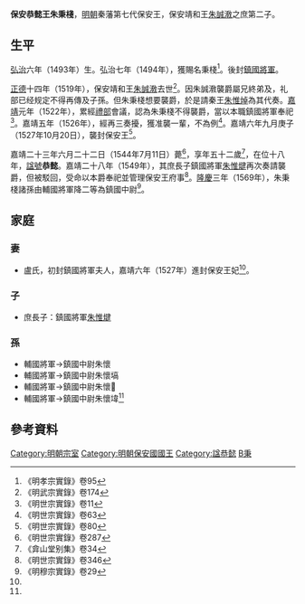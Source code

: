 {{東亞男性歷史人物
| 名稱=保安恭懿王朱秉棧 
| 身份=明朝宗室<br>秦藩保安王
| 姓=朱
| 名=秉棧
| 字=
| 封爵=[[郡王|郡王]]
| 封號=保安
| 封地=[[西安|西安]]
| 乳名=
| 小字=
| 别號=
| 其他名號=
| 出生年=1493年
| 逝世年=1544年
| 諡號=恭懿
| 墳墓=
| 父親=保安靖和王[[朱誠漖|朱誠漖]]
| 母親=
| 元配=
| 繼室=
| 側室=
| 元配之父=
| 元配之母=
| 繼室之父=
| 繼室之母=
| 嫡兄弟=
| 嫡姊妹=
| 庶兄弟=
| 庶姊妹=
| 兄弟=朱秉榗<br>朱秉橪<br>鎮國將軍朱秉椆
| 同胞姊妹=
| 異母兄弟=
| 異母姊妹=
| 嫡子=
| 嫡女=
| 庶子=鎮國將軍[[朱惟煡|朱惟煡]]
| 庶女=
| 注釋=
|}}

'''保安恭懿王朱秉棧'''{{BD|1493年||1544年|7月11日|catIdx=Z朱}}，[[明朝|明朝]]秦藩第七代保安王，保安靖和王[[朱誠漖|朱誠漖]]之庶第二子。

== 生平 ==
[[弘治_(明朝)|弘治]]六年（1493年）生。弘治七年（1494年），獲賜名秉棧<ref>《明孝宗實錄》卷95</ref>。後封[[鎮國將軍|鎮國將軍]]。

[[正德_(明朝)|正德]]十四年（1519年），保安靖和王[[朱誠漖|朱誠漖]]去世<ref>《明武宗實錄》卷174</ref>。因朱誠漖襲爵屬兄終弟及，礼部已经规定不得再傳及子孫。但朱秉棧想要襲爵，於是請秦王[[朱惟焯|朱惟焯]]為其代奏。[[嘉靖|嘉靖]]元年（1522年），累經[[禮部|禮部]]會議，認為朱秉棧不得襲爵，當以本職鎮國將軍奉祀<ref>《明世宗實錄》卷11</ref>。嘉靖五年（1526年），經再三奏擾，獲准襲一輩，不為例<ref>《明世宗實錄》卷63</ref>。嘉靖六年九月庚子（1527年10月20日），襲封保安王<ref name=s80>《明世宗實錄》卷80</ref>。

嘉靖二十三年六月二十二日（1544年7月11日）薨<ref>《明世宗實錄》卷287</ref>，享年五十二歲<ref>《弇山堂别集》卷34</ref>，在位十八年，[[諡號|諡號]]'''恭懿'''。嘉靖二十八年（1549年），其庶長子鎮國將軍[[朱惟煡|朱惟煡]]再次奏請襲爵，但被駁回，受命以本爵奉祀並管理保安王府事<ref>《明世宗實錄》卷346</ref>。[[隆慶_(明朝)|隆慶]]三年（1569年），朱秉棧諸孫由輔國將軍降二等為鎮國中尉<ref name=m29>《明穆宗實錄》卷29</ref>。

== 家庭 ==
===妻===
*盧氏，初封鎮國將軍夫人，嘉靖六年（1527年）進封保安王妃<ref name=s80/>。

===子===
*庶長子：鎮國將軍[[朱惟煡|朱惟煡]]

===孫===
*輔國將軍→鎮國中尉朱懷{{僻字|𭝿|⿰忄-{時}-}}
*輔國將軍→鎮國中尉朱懷塙
*輔國將軍→鎮國中尉朱懷𡐔
*輔國將軍→鎮國中尉朱懷㙔<ref name=m29/>

== 參考資料 ==
{{Reflist|2}}

{{s-start}}
{{s-before|父靖和王[[朱誠漖|朱誠漖]]}}
{{s-ttl|title=[[明朝藩王列表_(秦王系)#保安國|明保安國國王]]|years=1527年－1544年}}
{{s-aft|after=無，明政府除封}}
{{end}}

[[Category:明朝宗室|Category:明朝宗室]]
[[Category:明朝保安國國王|Category:明朝保安國國王]]
[[Category:諡恭懿|Category:諡恭懿]]
[[Category:朱姓|B秉]]